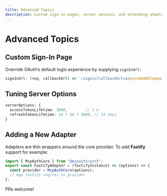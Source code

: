 ```yaml
---
title: Advanced Topics
description: Custom sign-in pages, server options, and extending adapters
---
```


# Advanced Topics

## Custom Sign-In Page

Override OAuth’s default login experience by supplying `signInUrl`:

```ts
signInUrl: (req, callbackUrl) => `/signin?callbackUrl=${encodeURIComponent(callbackUrl)}`
```

## Tuning Server Options

```ts
serverOptions: {
  accessTokenLifetime: 3600,        // 1 h
  refreshTokenLifetime: 14 * 24 * 3600, // 14 days
}
```

## Adding a New Adapter

Adapters are thin wrappers around the core provider. To add **Fastify** support for example:

```ts
import { McpAuthCore } from "@mcpauth/auth";
export const FastifyAdapter = (fastifyInstance) => (options) => {
  const provider = McpAuthCore(options);
  // map fastify req/res to provider
};
```

PRs welcome!
